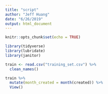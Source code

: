 ```yaml
---
title: "script"
author: "Jeff Huang"
date: "6/26/2019"
output: html_document
---
```


```r
knitr::opts_chunk$set(echo = TRUE)

library(tidyverse)
library(lubridate)
library(janitor)

```

```r

train <- read.csv("training_set.csv") %>% 
  clean_names()

train %>% 
  mutate(month_created = month(created)) %>% 
  View()
  
  

```

